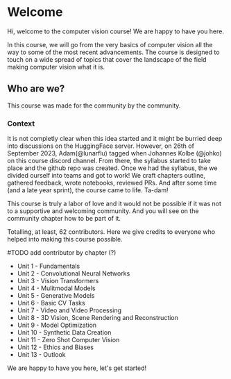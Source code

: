 # Welcome

Hi, welcome to the computer vision course!
We are happy to have you here. 

In this course, we will go from the very basics of computer vision all the way to some of the most recent advancements. The course is designed to touch on a wide spread of topics that cover the landscape of the field making computer vision what it is.

## Who are we?

This course was made for the community by the community. 

### Context

It is not completly clear when this idea started and it might be burried deep into discussions on the HuggingFace server. However, on 26th of September 2023, Adam(@lunarflu) tagged when Johannes Kolbe (@johko) on this course discord channel. From there, the syllabus started to take place and the github repo was created. Once we had the syllabus, the we divided ourself into teams and got to work! We craft chapters outline, gathered feedback, wrote notebooks, reviewed PRs. And after some time (and a late year sprint), the course came to life. Ta-dam! 

This course is truly a labor of love and it would not be possible if it was not to a supportive and welcoming community. And you will see on the community chapter how to be part of it. 

Totalling, at least, 62 contributors. Here we give credits to everyone who helped into making this course possible.

#TODO add contributor by chapter (?)

- Unit 1 - Fundamentals
- Unit 2 - Convolutional Neural Networks
- Unit 3 - Vision Transformers
- Unit 4 - Mulitmodal Models
- Unit 5 - Generative Models
- Unit 6 - Basic CV Tasks
- Unit 7 - Video and Video Processing
- Unit 8 - 3D Vision, Scene Rendering and Reconstruction
- Unit 9 - Model Optimization
- Unit 10 - Synthetic Data Creation
- Unit 11 - Zero Shot Computer Vision
- Unit 12 - Ethics and Biases
- Unit 13 - Outlook


We are happy to have you here, let's get started!